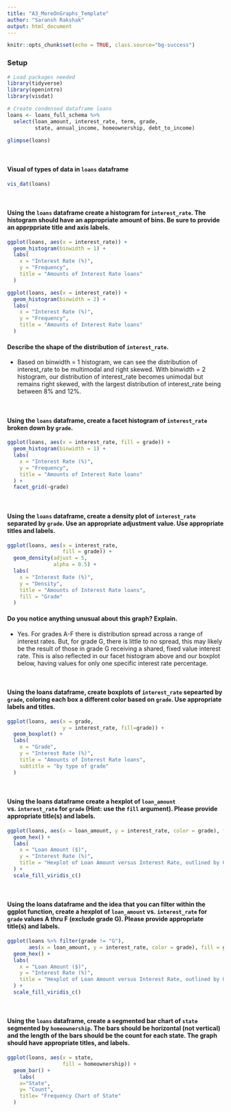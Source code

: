 ```yaml
---
title: "A3_MoreOnGraphs_Template"
author: "Saransh Rakshak"
output: html_document
---
```


```r
knitr::opts_chunk$set(echo = TRUE, class.source="bg-success")
```

### Setup

```r
# Load packages needed
library(tidyverse)
library(openintro)
library(visdat)
```


```r
# Create condensed dataframe loans
loans <- loans_full_schema %>%
  select(loan_amount, interest_rate, term, grade, 
         state, annual_income, homeownership, debt_to_income)

glimpse(loans)
```

<br>

#### Visual of types of data in `loans` dataframe
```r
vis_dat(loans)
```


<br>

#### Using the `loans` dataframe create a histogram for `interest_rate`.  The histogram should have an appropriate amount of bins.  Be sure to provide an apprppriate title and axis labels.

```r
ggplot(loans, aes(x = interest_rate)) +
  geom_histogram(binwidth = 1) +
  labs(
    x = "Interest Rate (%)",
    y = "Frequency",
    title = "Amounts of Interest Rate loans"
  )
```
```r
ggplot(loans, aes(x = interest_rate)) +
  geom_histogram(binwidth = 2) +
  labs(
    x = "Interest Rate (%)",
    y = "Frequency",
    title = "Amounts of Interest Rate loans"
  )
```


#### Describe the shape of the distribution of `interest_rate`. 

- Based on binwidth = 1 histogram, we can see the distribution of interest_rate to be multimodal and right skewed. With binwidth = 2 histogram, our distribution of interest_rate becomes unimodal but remains right skewed, with the largest distribution of interest_rate being between 8% and 12%.

<br>

#### Using the `loans` dataframe, create a facet histogram of `interest_rate` broken down by `grade`.

```r
ggplot(loans, aes(x = interest_rate, fill = grade)) + 
  geom_histogram(binwidth = 1) +
  labs(
    x = "Interest Rate (%)",
    y = "Frequency",
    title = "Amounts of Interest Rate loans"
  ) +
  facet_grid(~grade)
```

<br>

#### Using the `loans` dataframe, create a density plot of `interest_rate` separated by `grade`.  Use an appropriate adjustment value.  Use appropriate titles and labels.  


```r
ggplot(loans, aes(x = interest_rate, 
                  fill = grade)) +
  geom_density(adjust = 5, 
               alpha = 0.5) +
  labs(
    x = "Interest Rate (%)",
    y = "Density",
    title = "Amounts of Interest Rate loans", 
    fill = "Grade"
  )
```

#### Do you notice anything unusual about this graph?  Explain. 

- Yes. For grades A-F there is distribution spread across a range of interest rates. But, for grade G, there is little to no spread, this may likely be the result of those in grade G receiving a shared, fixed value interest rate. This is also reflected in our facet histogram above and our boxplot below, having values for only one specific interest rate percentage.

<br>

#### Using the loans dataframe, create boxplots of `interest_rate` sepearted by `grade`, coloring each box a different color based on `grade`.  Use appropriate labels and titles. 

```r
ggplot(loans, aes(x = grade,
                  y = interest_rate, fill=grade)) +
  geom_boxplot() +
  labs(
    x = "Grade",
    y = "Interest Rate (%)",
    title = "Amounts of Interest Rate loans", 
    subtitle = "by type of grade"
  )
```



<br>

#### Using the loans dataframe create a hexplot of `loan_amount` vs. `interest_rate` for `grade` (Hint: use the `fill` argument).  Please provide appropriate title(s) and labels. 

```r
ggplot(loans, aes(x = loan_amount, y = interest_rate, color = grade), fill = grade) +
  geom_hex() + 
  labs(
    x = "Loan Amount ($)",
    y = "Interest Rate (%)",
    title = "Hexplot of Loan Amount versus Interest Rate, outlined by Grade"
  ) + 
  scale_fill_viridis_c()
```

<br>

#### Using the loans dataframe and the idea that you can filter within the ggplot function, create a hexplot of `loan_amount` vs. `interest_rate` for `grade` values A thru F (exclude grade G).  Please provide appropriate title(s) and labels. 

```r
ggplot(loans %>% filter(grade != "G"),
       aes(x = loan_amount, y = interest_rate, color = grade), fill = grade) +
  geom_hex() + 
  labs(
    x = "Loan Amount ($)",
    y = "Interest Rate (%)",
    title = "Hexplot of Loan Amount versus Interest Rate, outlined by Grade"
  ) + 
  scale_fill_viridis_c()
```

<br>


#### Using the `loans` dataframe, create a segmented bar chart of `state` segmented by `homeownership`.  The bars should be horizontal (not vertical) and the length of the bars should be the count for each state.  The graph should have appropriate titles, and labels.

```r
ggplot(loans, aes(x = state, 
                  fill = homeownership)) +
  geom_bar() +
    labs(
    x="State", 
    y= "Count",
    title= "Frequency Chart of State"
  )
```








